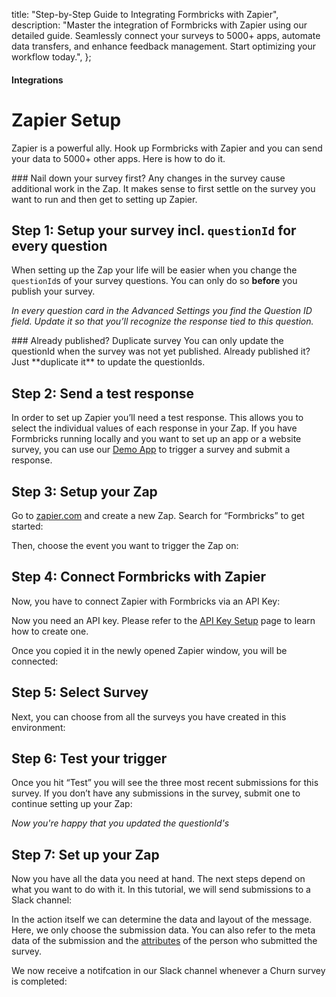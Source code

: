 

  title: "Step-by-Step Guide to Integrating Formbricks with Zapier",
  description:
    "Master the integration of Formbricks with Zapier using our detailed guide. Seamlessly connect your surveys to 5000+ apps, automate data transfers, and enhance feedback management. Start optimizing your workflow today.",
};

#### Integrations

# Zapier Setup

Zapier is a powerful ally. Hook up Formbricks with Zapier and you can send your data to 5000+ other apps. Here is how to do it.

<Note>
  ### Nail down your survey first? Any changes in the survey cause additional work in the Zap. It makes sense
  to first settle on the survey you want to run and then get to setting up Zapier.
</Note>

## Step 1: Setup your survey incl. `questionId` for every question

When setting up the Zap your life will be easier when you change the `questionId`s of your survey questions. You can only do so **before** you publish your survey.

<MdxImage
  src={UpdateQuestionId}
  alt="Update Question ID"
  quality="100"
  className="max-w-full rounded-lg sm:max-w-3xl"
/>

_In every question card in the Advanced Settings you find the Question ID field. Update it so that you’ll recognize the response tied to this question._

<Note>
  ### Already published? Duplicate survey You can only update the questionId when the survey was not yet
  published. Already published it? Just **duplicate it** to update the questionIds.
  <MdxImage
    src={DuplicateSurvey}
    alt="Duplicate Survey"
    quality="100"
    className="max-w-full rounded-lg sm:max-w-3xl"
  />
</Note>

## Step 2: Send a test response

In order to set up Zapier you’ll need a test response. This allows you to select the individual values of each response in your Zap. If you have Formbricks running locally and you want to set up an app or a website survey, you can use our [Demo App](/docs/contributing/demo) to trigger a survey and submit a response.

<MdxImage
  src={SubmitTestResponse}
  alt="Submit Test Response"
  quality="100"
  className="max-w-full rounded-lg sm:max-w-3xl"
/>

## Step 3: Setup your Zap

Go to [zapier.com](https://zapier.com) and create a new Zap. Search for “Formbricks” to get started:

<MdxImage src={AddNewZap} alt="Add New Zap" quality="100" className="max-w-full rounded-lg sm:max-w-3xl" />

Then, choose the event you want to trigger the Zap on:

<MdxImage src={ChooseEvent} alt="Choose Event" quality="100" className="max-w-full rounded-lg sm:max-w-3xl" />

## Step 4: Connect Formbricks with Zapier

Now, you have to connect Zapier with Formbricks via an API Key:

<MdxImage
  src={ConnectWithFB1}
  alt="Connect with Formbricks - 1"
  quality="100"
  className="max-w-full rounded-lg sm:max-w-3xl"
/>
<MdxImage
  src={ConnectWithFB2}
  alt="Connect with Formbricks - 2"
  quality="100"
  className="max-w-full rounded-lg sm:max-w-3xl"
/>

Now you need an API key. Please refer to the [API Key Setup](/docs/additional-features/api#how-to-generate-an-api-key) page to learn how to create one.

Once you copied it in the newly opened Zapier window, you will be connected:

<MdxImage
  src={SuccessConnection}
  alt="Successful Connection"
  quality="100"
  className="max-w-full rounded-lg sm:max-w-3xl"
/>

## Step 5: Select Survey

Next, you can choose from all the surveys you have created in this environment:

<MdxImage
  src={SelectSurvey}
  alt="Select Survey"
  quality="100"
  className="max-w-full rounded-lg sm:max-w-3xl"
/>

## Step 6: Test your trigger

Once you hit “Test” you will see the three most recent submissions for this survey. If you don’t have any submissions in the survey, submit one to continue setting up your Zap:

<MdxImage
  src={TestSubmission}
  alt="Test Submission"
  quality="100"
  className="max-w-full rounded-lg sm:max-w-3xl"
/>
_Now you're happy that you updated the questionId's_

## Step 7: Set up your Zap

Now you have all the data you need at hand. The next steps depend on what you want to do with it. In this tutorial, we will send submissions to a Slack channel:

<MdxImage
  src={SlackChannelMsg}
  alt="Slack Channel Message"
  quality="100"
  className="max-w-full rounded-lg sm:max-w-3xl"
/>

In the action itself we can determine the data and layout of the message. Here, we only choose the submission data. You can also refer to the meta data of the submission and the [attributes](/app-surveys/user-identification) of the person who submitted the survey.

<MdxImage src={SlackMsg} alt="Slack Message" quality="100" className="max-w-full rounded-lg sm:max-w-3xl" />

We now receive a notifcation in our Slack channel whenever a Churn survey is completed:

<MdxImage
  src={ZapierMessage}
  alt="Zapier Message"
  quality="100"
  className="max-w-full rounded-lg sm:max-w-3xl"
/>

